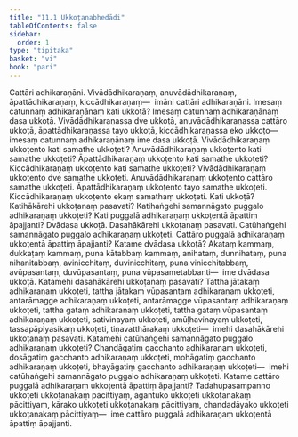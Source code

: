 ```yaml
---
title: "11.1 Ukkoṭanabhedādi"
tableOfContents: false
sidebar:
  order: 1
type: "tipitaka"
basket: "vi"
book: "pari"
---
```



<DynamicBreadcrumb />

<Division number="340" book="pari">

<Paragraph number="1699" book="pari">
Cattāri adhikaraṇāni. Vivādādhikaraṇaṃ, anuvādādhikaraṇaṃ, āpattādhikaraṇaṃ, kiccādhikaraṇaṃ—  imāni cattāri adhikaraṇāni.
</Paragraph>

<Paragraph number="1700" book="pari">
Imesaṃ catunnaṃ adhikaraṇānaṃ kati ukkoṭā? Imesaṃ catunnaṃ adhikaraṇānaṃ dasa ukkoṭā. Vivādādhikaraṇassa dve ukkoṭā, anuvādādhikaraṇassa cattāro ukkoṭā, āpattādhikaraṇassa tayo ukkoṭā, kiccādhikaraṇassa eko ukkoṭo—  imesaṃ catunnaṃ adhikaraṇānaṃ ime dasa ukkoṭā.
</Paragraph>

<Paragraph number="1701" book="pari">
Vivādādhikaraṇaṃ ukkoṭento kati samathe ukkoṭeti? Anuvādādhikaraṇaṃ ukkoṭento kati samathe ukkoṭeti? Āpattādhikaraṇaṃ ukkoṭento kati samathe ukkoṭeti? Kiccādhikaraṇaṃ ukkoṭento kati samathe ukkoṭeti?
</Paragraph>

<Paragraph number="1702" book="pari">
Vivādādhikaraṇaṃ ukkoṭento dve samathe ukkoṭeti. Anuvādādhikaraṇaṃ ukkoṭento cattāro samathe ukkoṭeti. Āpattādhikaraṇaṃ ukkoṭento tayo samathe ukkoṭeti. Kiccādhikaraṇaṃ ukkoṭento ekaṃ samathaṃ ukkoṭeti.
</Paragraph>

</Division>
<Division number="341" book="pari">

<Paragraph number="1703" book="pari">
Kati ukkoṭā? Katihākārehi ukkoṭanaṃ pasavati? Katihaṅgehi samannāgato puggalo adhikaraṇaṃ ukkoṭeti? Kati puggalā adhikaraṇaṃ ukkoṭentā āpattiṃ āpajjanti?
</Paragraph>

<Paragraph number="1704" book="pari">
Dvādasa ukkoṭā. Dasahākārehi ukkoṭanaṃ pasavati. Catūhaṅgehi samannāgato puggalo adhikaraṇaṃ ukkoṭeti. Cattāro puggalā adhikaraṇaṃ ukkoṭentā āpattiṃ āpajjanti?
</Paragraph>

<Paragraph number="1705" book="pari">
Katame dvādasa ukkoṭā? Akataṃ kammaṃ, dukkaṭaṃ kammaṃ, puna kātabbaṃ kammaṃ, anihataṃ, dunnihataṃ, puna nihanitabbaṃ, avinicchitaṃ, duvinicchitaṃ, puna vinicchitabbaṃ, avūpasantaṃ, duvūpasantaṃ, puna vūpasametabbanti—  ime dvādasa ukkoṭā.
</Paragraph>

<Paragraph number="1706" book="pari">
Katamehi dasahākārehi ukkoṭanaṃ pasavati? Tattha jātakaṃ adhikaraṇaṃ ukkoṭeti, tattha jātakaṃ vūpasantaṃ adhikaraṇaṃ ukkoṭeti, antarāmagge adhikaraṇaṃ ukkoṭeti, antarāmagge vūpasantaṃ adhikaraṇaṃ ukkoṭeti, tattha gataṃ adhikaraṇaṃ ukkoṭeti, tattha gataṃ vūpasantaṃ adhikaraṇaṃ ukkoṭeti, sativinayaṃ ukkoṭeti, amūḷhavinayaṃ ukkoṭeti, tassapāpiyasikaṃ ukkoṭeti, tiṇavatthārakaṃ ukkoṭeti—  imehi dasahākārehi ukkoṭanaṃ pasavati.
</Paragraph>

<Paragraph number="1707" book="pari">
Katamehi catūhaṅgehi samannāgato puggalo adhikaraṇaṃ ukkoṭeti? Chandāgatiṃ gacchanto adhikaraṇaṃ ukkoṭeti, dosāgatiṃ gacchanto adhikaraṇaṃ ukkoṭeti, mohāgatiṃ gacchanto adhikaraṇaṃ ukkoṭeti, bhayāgatiṃ gacchanto adhikaraṇaṃ ukkoṭeti—  imehi catūhaṅgehi samannāgato puggalo adhikaraṇaṃ ukkoṭeti.
</Paragraph>

<Paragraph number="1708" book="pari">
Katame cattāro puggalā adhikaraṇaṃ ukkoṭentā āpattiṃ āpajjanti? Tadahupasampanno ukkoṭeti ukkoṭanakaṃ pācittiyaṃ, āgantuko ukkoṭeti ukkoṭanakaṃ pācittiyaṃ, kārako ukkoṭeti ukkoṭanakaṃ pācittiyaṃ, chandadāyako ukkoṭeti ukkoṭanakaṃ pācittiyaṃ—  ime cattāro puggalā adhikaraṇaṃ ukkoṭentā āpattiṃ āpajjanti.
</Paragraph>
</Division>